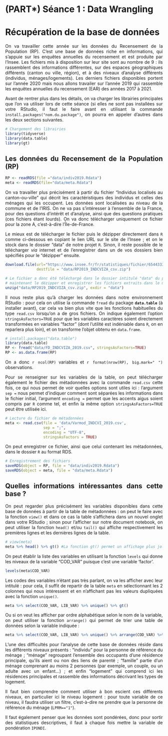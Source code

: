 # (PART\*) Séance 1 : Data Wrangling {.unnumbered}

# Récupération de la base de données {#c01-Base-de-donnees}

<div align="justify">

On va travailler cette année sur les données du Recensement de la Population (RP). C'est une base de données riche en informations, qui s'appuie sur les enquêtes annuelles du recensement et est produite par l'Insee. Les fichiers mis à disposition sur leur site sont au nombre de 9 : ils rassemblent des informations différentes, sur des espaces géographiques différents (canton ou ville, région), et à des niveaux d'analyse différents (individus, ménages/logements). Les derniers fichiers disponibles portent sur l'année 2020 mais nous allons travailer sur l'année 2019 qui rassemble les enquêtes annuelles du recensement (EAR) des années 2017 à 2021.

Avant de rentrer plus dans les détails, on va charger les librairies principales que l'on va utiliser lors de cette séance (si elles ne sont pas installées sur votre RStudio, il faut le faire avant en utilisant la commande `install.packages("nom.du.package")`, on pourra en appeler d'autres dans les deux sections suivantes.

```r
# Chargement des librairies
library(tidyverse)
library(data.table)
library(gt)
```

## Les données du Recensement de la Population (RP)

```r
RP <- readRDS(file ="data/indiv2019.Rdata") 
meta <- readRDS(file="data/meta.Rdata")
```

On va travailler plus précisément à partir du fichier "Individus localisés au canton-ou-ville" qui décrit les caractéristiques des individus et celles des ménages qui les occupent. Les données sont localisées au niveau de la commune et de l'IRIS. On ne va pas s'intéresser à l'ensemble de la France, pour des questions d'intérêt et d'analyse, ainsi que des questions pratiques (ces fichiers étant lourds). On va donc télécharger uniquement ce fichier pour la zone A, c'est-à-dire l'Île-de-France.

Le mieux est de télécharger le fichier puis le dézipper directement dans `R` comme ci-dessous en copiant le lien URL sur le site de l'Insee ; et on le stock dans le dossier "data" de notre projet `R`. Sinon, il reste possible de le télécharger *via* internet et de l'enregistrer dans un de vos dossiers bien spécifiés pour le "dézipper" ensuite.

```r
download.file(url="https://www.insee.fr/fr/statistiques/fichier/6544333/RP2019_INDCVIZA_csv.zip",
              destfile = "data/RP2019_INDCVIZA_csv.zip")

# Le fichier a donc été téléchargé dans le dossier intitulé "data" du projet R, on va
# maintenant le dézipper et enregistrer les fichiers extraits dans le même dossier.
unzip("data/RP2019_INDCVIZA_csv.zip", exdir = "data")

```

Il nous reste plus qu'à charger les données dans notre environnement RStudio : pour cela on utilise la commande `fread` du package **`data.table`** (à installer avant), car cela va bien plus vite que les fonctions habituelles du type `read.csv` lorsqu'on a de gros fichiers. On indique également l'option `stringsAsFactors=TRUE` pour que les variables caractères soient directement transformées en variables "factor" (dont l'utilité est indéniable dans `R`, on en reparlera plus loin), et on transforme l'objet obtenu en `data.frame`.

```r
# install.packages("data.table")
library(data.table)
RP <- fread("data/FD_INDCVIZA_2019.csv", stringsAsFactors=TRUE)
RP <- as.data.frame(RP)
```

On a donc `r ncol(RP)` variables et `r format(nrow(RP), big.mark=" ")` observations.

Pour se renseigner sur les variables de la table, on peut télécharger également le fichier des métadonnées avec la commande `read.csv` cette fois, ce qui nous permet de voir quelles options sont utiles ici : l'argument `sep =` nous permet d'indiquer comment sont séparées les informations dans le fichier initial, l'argument `encoding =` permet que les accents aigus soient compris par `R` comme tel, et enfin la même option `stringsAsFactors=TRUE` peut être utilisée ici.

```r
# Lecture du fichier de métadonnées
meta <- read.csv(file = 'data/Varmod_INDCVI_2019.csv',
                 sep = ";",
                 encoding = "UTF-8",
                 stringsAsFactors = TRUE)
```

On peut enregistrer ce fichier, ainsi que celui contenant les métadonnées, dans le dossier `R` au format RDS.

```r
# Enregistrement des fichiers
saveRDS(object = RP, file = "data/indiv2019.Rdata")
saveRDS(object = meta, file = "data/meta.Rdata")
```

## Quelles informations intéressantes dans cette base ?

On peut regarder plus précisément les variables disponibles dans cette base de données à partir de la table de métadonnées : on peut le faire avec la fonction `view()` et dans ce cas la table s'affichera dans un nouvel onglet dans votre RStudio ; sinon pour l'afficher sur notre document notebook, on peut utiliser la fonction `head()` et/ou `tail()` qui affiche respectivement les premières lignes et les dernières lignes de la table.

```r
# view(meta)
meta %>% head() %>% gt() #La fonction gt() permet un affichage plus joli pour le document html
```

On peut établir la liste des variables en utilisant la fonction `levels` qui donne les niveaux de la variable "COD_VAR" puisque c'est une variable 'factor'.

```r
levels(meta$COD_VAR) 
```

Les codes des variables n'étant pas très parlant, on va les afficher avec leur intitulé : pour cela, il suffit de repartir de la table `meta` en sélectionnant les 2 colonnes qui nous intéressent et en n'affichant pas les valeurs dupliquées avec la fonction `unique()`.

```r
meta %>% select(COD_VAR, LIB_VAR) %>% unique() %>% gt()
```

Ou si on veut les afficher par ordre alphabétique selon le nom de la variable, on peut utiliser la fonction `arrange()` qui permet de trier une table de données selon la variable indiquée :

```r
meta %>% select(COD_VAR, LIB_VAR) %>% unique() %>% arrange(COD_VAR) %>% gt()
```

L'une des difficultés pour l'analyse de cette base de données réside dans les différents niveaux présents : "individu" pour la personne de référence du ménage ; "ménage" regroupant l'ensemble des occupants d'une résidence principale, qu'ils aient ou non des liens de parenté ; "famille" partie d'un ménage comprenant au moins 2 personnes (par exemple, un couple, ou un adulte avec un enfant...) ; et enfin "logement" qui comprend ici les résidences principales et rassemble des informations décrivant les types de logement.

Il faut bien comprendre comment utiliser à bon escient ces différents niveaux, en particulier ici le niveau logement : pour toute variable de ce niveau, il faudra utiliser un filtre, c'est-à-dire ne prendre que la personne de référence du ménage (`LPRM=="1"`).

Il faut également penser que les données sont pondérées, donc pour sortir des statistiques descriptives, il faut à chaque fois mettre la variable de pondération `IPONDI`.

